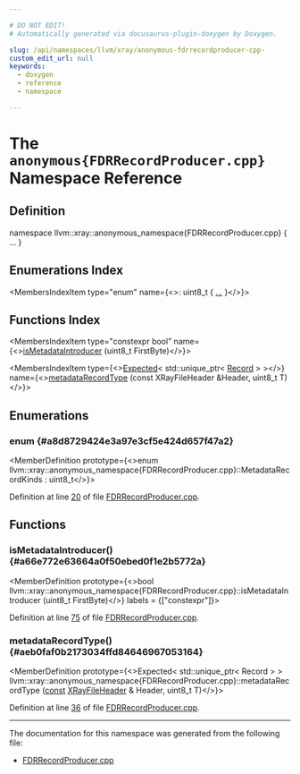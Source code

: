 ```yaml
---

# DO NOT EDIT!
# Automatically generated via docusaurus-plugin-doxygen by Doxygen.

slug: /api/namespaces/llvm/xray/anonymous-fdrrecordproducer-cpp-
custom_edit_url: null
keywords:
  - doxygen
  - reference
  - namespace

---
```





# The `anonymous{FDRRecordProducer.cpp}` Namespace Reference

<DoxygenPage pluginConfig={pluginConfig}>



## Definition

<CodeBlock>namespace llvm::xray::anonymous&#95;namespace&#123;FDRRecordProducer.cpp&#125; &#123; ... &#125;</CodeBlock>

## Enumerations Index

<MembersIndex>

<MembersIndexItem
  type="enum"
  name={<>: uint8&#95;t &#123; <a href="#a8d8729424e3a97e3cf5e424d657f47a2">...</a> &#125;</>}>
</MembersIndexItem>

</MembersIndex>

## Functions Index

<MembersIndex>

<MembersIndexItem
  type="constexpr bool"
  name={<><a href="#a66e772e63664a0f50ebed0f1e2b5772a">isMetadataIntroducer</a> (uint8&#95;t FirstByte)</>}>
</MembersIndexItem>

<MembersIndexItem
  type={<><a href="/docs/api/classes/llvm/expected">Expected</a>&lt; std::unique&#95;ptr&lt; <a href="/docs/api/classes/llvm/xray/record">Record</a> &gt; &gt;</>}
  name={<><a href="#aeb0faf0b2173034ffd84646967053164">metadataRecordType</a> (const XRayFileHeader &amp;Header, uint8&#95;t T)</>}>
</MembersIndexItem>

</MembersIndex>


<SectionDefinition>

## Enumerations

### enum  {#a8d8729424e3a97e3cf5e424d657f47a2}

<MemberDefinition
  prototype={<>enum llvm::xray::anonymous_namespace&#123;FDRRecordProducer.cpp&#125;::MetadataRecordKinds : uint8&#95;t</>}>

<EnumerationList title="Enumeration values">

<Link id="a8d8729424e3a97e3cf5e424d657f47a2ad6915c990eab89ac697239609d2681e0" />
<EnumerationListItem name="NewBufferKind">

</EnumerationListItem>

<Link id="a8d8729424e3a97e3cf5e424d657f47a2a09b4623558aea6918f2eae8d8dfbfc8d" />
<EnumerationListItem name="EndOfBufferKind">

</EnumerationListItem>

<Link id="a8d8729424e3a97e3cf5e424d657f47a2ae57b13a163b038f8fea0cdc4540f815d" />
<EnumerationListItem name="NewCPUIdKind">

</EnumerationListItem>

<Link id="a8d8729424e3a97e3cf5e424d657f47a2a97d6b707d068e544d74a7ac12f072c19" />
<EnumerationListItem name="TSCWrapKind">

</EnumerationListItem>

<Link id="a8d8729424e3a97e3cf5e424d657f47a2a5838de9bb352b8a4d4a8395f429c6ed9" />
<EnumerationListItem name="WalltimeMarkerKind">

</EnumerationListItem>

<Link id="a8d8729424e3a97e3cf5e424d657f47a2a17ea535932659e9af75617433da4586a" />
<EnumerationListItem name="CustomEventMarkerKind">

</EnumerationListItem>

<Link id="a8d8729424e3a97e3cf5e424d657f47a2ab552fd655211ac5302aa5678bd3cf8e8" />
<EnumerationListItem name="CallArgumentKind">

</EnumerationListItem>

<Link id="a8d8729424e3a97e3cf5e424d657f47a2a558bc1c058aeb618802d5dc29795fbd1" />
<EnumerationListItem name="BufferExtentsKind">

</EnumerationListItem>

<Link id="a8d8729424e3a97e3cf5e424d657f47a2a9a3f9cab3392536494d16b0e067cee5e" />
<EnumerationListItem name="TypedEventMarkerKind">

</EnumerationListItem>

<Link id="a8d8729424e3a97e3cf5e424d657f47a2a8ee33e1743b07b672aadc7f045560fa4" />
<EnumerationListItem name="PidKind">

</EnumerationListItem>

<Link id="a8d8729424e3a97e3cf5e424d657f47a2a39ab437c8750f7c57d2313b5b2e4da1f" />
<EnumerationListItem name="EnumEndMarker">

</EnumerationListItem>

</EnumerationList>

Definition at line <a href="/docs/api/files/lib/lib/xray/fdrrecordproducer-cpp/#l00020">20</a> of file <a href="/docs/api/files/lib/lib/xray/fdrrecordproducer-cpp">FDRRecordProducer.cpp</a>.
</MemberDefinition>

</SectionDefinition>

<SectionDefinition>

## Functions

### isMetadataIntroducer() {#a66e772e63664a0f50ebed0f1e2b5772a}

<MemberDefinition
  prototype={<>bool llvm::xray::anonymous&#95;namespace&#123;FDRRecordProducer.cpp&#125;::isMetadataIntroducer (uint8&#95;t FirstByte)</>}
  labels = {["constexpr"]}>

Definition at line <a href="/docs/api/files/lib/lib/xray/fdrrecordproducer-cpp/#l00075">75</a> of file <a href="/docs/api/files/lib/lib/xray/fdrrecordproducer-cpp">FDRRecordProducer.cpp</a>.
</MemberDefinition>

### metadataRecordType() {#aeb0faf0b2173034ffd84646967053164}

<MemberDefinition
  prototype={<>Expected&lt; std::unique&#95;ptr&lt; Record &gt; &gt; llvm::xray::anonymous&#95;namespace&#123;FDRRecordProducer.cpp&#125;::metadataRecordType (<a href="/docs/api/files/lib/lib/target/lib/target/aarch64/aarch64promoteconstant-cpp/#a90f8350fecae261c25be85d38b451bff">const</a> <a href="/docs/api/structs/llvm/xray/xrayfileheader">XRayFileHeader</a> &amp; Header, uint8&#95;t T)</>}>

Definition at line <a href="/docs/api/files/lib/lib/xray/fdrrecordproducer-cpp/#l00036">36</a> of file <a href="/docs/api/files/lib/lib/xray/fdrrecordproducer-cpp">FDRRecordProducer.cpp</a>.
</MemberDefinition>

</SectionDefinition>

<hr/>

The documentation for this namespace was generated from the following file:

<ul>
<li><a href="/docs/api/files/lib/lib/xray/fdrrecordproducer-cpp">FDRRecordProducer.cpp</a></li>
</ul>

</DoxygenPage>
